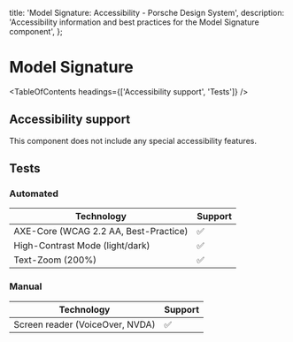 
  title: 'Model Signature: Accessibility - Porsche Design System',
  description: 'Accessibility information and best practices for the Model Signature component',
};

# Model Signature <ComponentStatus tagName="p-model-signature"></ComponentStatus>

<TableOfContents headings={['Accessibility support', 'Tests']} />

## Accessibility support

This component does not include any special accessibility features.

## Tests

### Automated

| Technology                            | Support |
| ------------------------------------- | ------- |
| AXE-Core (WCAG 2.2 AA, Best-Practice) | ✅      |
| High-Contrast Mode (light/dark)       | ✅      |
| Text-Zoom (200%)                      | ✅      |

### Manual

| Technology                      | Support |
| ------------------------------- | ------- |
| Screen reader (VoiceOver, NVDA) | ✅      |

